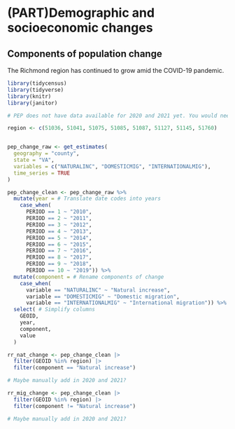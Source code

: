 # (PART)Demographic and socioeconomic changes {.unnumbered}

## Components of population change{#part-1-1}

The Richmond region has continued to grow amid the COVID-19 pandemic. 

```r
library(tidycensus)
library(tidyverse)
library(knitr)
library(janitor)

```

```r

# PEP does not have data available for 2020 and 2021 yet. You would need to pull in the excel files in and append.

region <- c(51036, 51041, 51075, 51085, 51087, 51127, 51145, 51760)


pep_change_raw <- get_estimates(
  geography = "county",
  state = "VA",
  variables = c("NATURALINC", "DOMESTICMIG", "INTERNATIONALMIG"),
  time_series = TRUE
)

pep_change_clean <- pep_change_raw %>% 
  mutate(year = # Translate date codes into years
    case_when(
      PERIOD == 1 ~ "2010",
      PERIOD == 2 ~ "2011",
      PERIOD == 3 ~ "2012",
      PERIOD == 4 ~ "2013",
      PERIOD == 5 ~ "2014",
      PERIOD == 6 ~ "2015",
      PERIOD == 7 ~ "2016",
      PERIOD == 8 ~ "2017",
      PERIOD == 9 ~ "2018",
      PERIOD == 10 ~ "2019")) %>%
  mutate(component = # Rename components of change
    case_when(
      variable == "NATURALINC" ~ "Natural increase",
      variable == "DOMESTICMIG" ~ "Domestic migration",
      variable == "INTERNATIONALMIG" ~ "International migration")) %>% 
  select( # Simplify columns
    GEOID,
    year,
    component,
    value
  )

rr_nat_change <- pep_change_clean |> 
  filter(GEOID %in% region) |> 
  filter(component == "Natural increase")

# Maybe manually add in 2020 and 2021?

```

```r

rr_mig_change <- pep_change_clean |> 
  filter(GEOID %in% region) |> 
  filter(component != "Natural increase")

# Maybe manually add in 2020 and 2021?


```

```r

```

